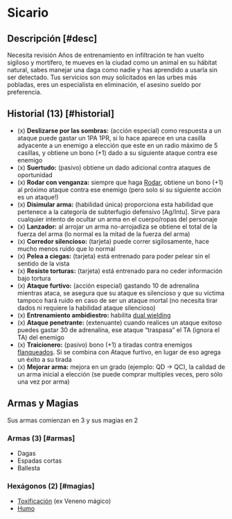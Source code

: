 
# Sicario

<Bleed>
  <Screenshot src={assasinPic} alt="placeholder" full />
</Bleed>

## Descripción [#desc]

<Callout type="warning" emoji="🔎">
  Necesita revisión
</Callout>
Años de entrenamiento en infiltración te han vuelto sigiloso y mortífero, te mueves
en la ciudad como un animal en su hábitat natural, sabes manejar una daga como nadie
y has aprendido a usarla sin ser detectado. Tus servicios son muy solicitados
en las urbes más pobladas, eres un especialista en eliminación, el asesino sueldo
por preferencia.

## Historial (13) [#historial]

- (x) **Deslizarse por las sombras:** (acción especial) como respuesta a un ataque puede gastar un 1PA 1PR, si lo hace aparece en una casilla adyacente a un enemigo a elección que este en un radio máximo de 5 casillas, y obtiene un bono (+1) dado a su siguiente ataque contra ese enemigo
- (x) **Suertudo:** (pasivo) obtiene un dado adicional contra ataques de oportunidad
- (x) **Rodar con venganza:** siempre que haga [Rodar](/docs/ruling-combat/05#5-5), obtiene un bono (+1) al próximo ataque contra ese enemigo (pero solo si su siguiente acción es un ataque!)
- (x) **Disimular arma:** (habilidad única) proporciona esta habilidad que pertenece a la categoría de subterfugio defensivo [Ag/Intu]. Sirve para cualquier intento de ocultar un arma en el cuerpo/ropas del personaje
- (x) **Lanzador:** al arrojar un arma no-arrojadiza se obtiene el total de la fuerza del arma (lo normal es la mitad de la fuerza del arma)
- (x) **Corredor silencioso:** (tarjeta) puede correr sigilosamente, hace mucho menos ruido que lo normal
- (x) **Pelea a ciegas:** (tarjeta) está entrenado para poder pelear sin el sentido de la vista
- (x) **Resiste torturas:** (tarjeta) está entrenado para no ceder información bajo tortura
- (x) **Ataque furtivo:** (acción especial) gastando 10 de adrenalina mientras ataca, se asegura que su ataque es silencioso y que su víctima tampoco hará ruido en caso de ser un ataque mortal (no necesita tirar dados ni requiere la habilidad ataque silencioso)
- (x) **Entrenamiento ambidiestro:** habilita [dual wielding](/docs/ruling-combat/04#4-5)
- (x) **Ataque penetrante:** (extenuante) cuando realices un ataque exitoso puedes gastar 30 de adrenalina, ese ataque “traspasa” el TA (ignora el TA) del enemigo
- (x) **Traicionero:** (pasivo) bono (+1) a tiradas contra enemigos [flanqueados](/docs/ruling-combat/02#2-5-1). Si se combina con Ataque furtivo, en lugar de eso agrega un éxito a su tirada
- (x) **Mejorar arma:** mejora en un grado (ejemplo: QD -> QC), la calidad de un arma inicial a elección (se puede comprar multiples veces, pero sólo una vez por arma)

## Armas y Magias
Sus armas comienzan en 3 y sus magias en 2

### Armas (3) [#armas]

- Dagas
- Espadas cortas
- Ballesta

### Hexágonos (2) [#magias]

- [Toxificación](/docs/list-hexagons/e15) (ex Veneno mágico)
- [Humo](/docs/list-hexagons/e01L2)
